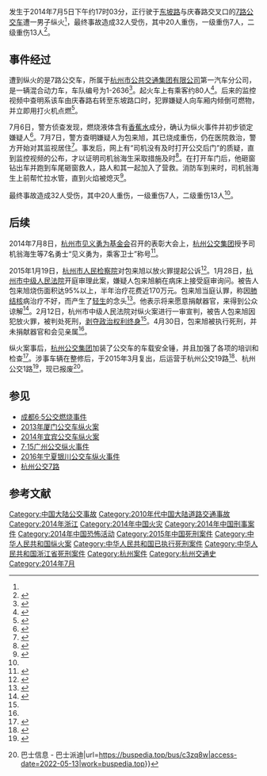 {{noteTA
|T =zh-cn:2014年杭州公交车纵火案; zh-hk:2014年杭州巴士纵火案; zh-tw:2014年杭州公车縱火案;
|1 =zh-cn:公交车; zh-hk:巴士; zh-tw:公車;
}}
{{Infobox civilian attack
|title=7·5杭州公交纵火事件
|location={{CHN}}[[浙江省|浙江省]][[杭州市|杭州市]]
|date=2014年7月5日
|time=约17时03分<ref name="细节">{{cite web|title=杭州公交车燃烧事件确认系人为纵火|url=http://sh.people.com.cn/n/2014/0707/c176737-21591999.html|publisher=人民网上海频道|accessdate=2014-07-07|archive-date=2014-07-14|archive-url=https://web.archive.org/web/20140714131722/http://sh.people.com.cn/n/2014/0707/c176737-21591999.html|dead-url=no}}</ref>
|timezone=[[UTC+8|UTC+8]]
|type=[[纵火|纵火]]
|weapons=[[香蕉水|香蕉水]]<ref name="细节"></ref>
|fatalities=
|injuries=29人<ref name="细节"></ref>
|susperp=包来旭<ref>{{cite web|title=杭州公交车放火案告破 嫌疑人身份确定|url=http://news.qq.com/a/20140708/000835.htm|publisher=腾讯新闻|accessdate=2014-07-08|archive-date=2014-07-13|archive-url=https://web.archive.org/web/20140713061441/http://news.qq.com/a/20140708/000835.htm|dead-url=no}}</ref>
}}
'''{{PAGENAME}}'''发生于2014年7月5日下午约17时03分，正行驶于[[东坡路|东坡路]]与庆春路交叉口的[[杭州公交7路|7路公交车]]遭一男子纵火<ref name="细节"></ref>，最终事故造成32人受伤，其中20人重伤，一级重伤7人，二级重伤13人<ref name=":02">{{cite web|title=包来旭病床上过堂|website=社会 - [[人民网|人民网]]|date=2015-01-29|url=http://society.people.com.cn/n/2015/0129/c136657-26469090.html|language=zh|access-date=2019-03-05|archive-url=https://web.archive.org/web/20150418210610/http://society.people.com.cn/n/2015/0129/c136657-26469090.html|archive-date=2015-04-18|dead-url=no}}</ref>。

==事件经过==
遭到纵火的是7路公交车，所属于[[杭州市公共交通集团有限公司|杭州市公共交通集团有限公司]]第一汽车分公司，是一辆混合动力车，车队编号为1-2636<ref>{{cite web|title=杭州西湖边K7路公交车爆燃 多人被送往医院|website=浙江新闻 - 浙江在线|date=2014-07-05|url=http://zjnews.zjol.com.cn/system/2014/07/05/020123442.shtml|access-date=2019-03-05|archive-url=https://web.archive.org/web/20190306044025/http://zjnews.zjol.com.cn/system/2014/07/05/020123442.shtml|archive-date=2019-03-06|dead-url=no}}</ref>。起火车上有乘客约80人<ref>{{cite web|title=7路公交车司机翁海生：所有人都拼了命想多救几个 - 杭州网|website=杭州新闻中心|url=http://hznews.hangzhou.com.cn/chengshi/content/2014-07/09/content_5354665.htm|access-date=2019-02-24|archive-url=https://web.archive.org/web/20190224231435/http://hznews.hangzhou.com.cn/chengshi/content/2014-07/09/content_5354665.htm|archive-date=2019-02-24|dead-url=no}}</ref>。后来的监控视频中查明系该车由庆春路右转至东坡路口时，犯罪嫌疑人向车厢内倾倒可燃物，并立即用打火机点燃<ref>{{cite web|title=杭州公交起火15人重伤 男子疑似倒松香水点火|url=http://news.qq.com/a/20140706/003155.htm|publisher=腾讯新闻|accessdate=2014-07-07|archive-date=2014-07-14|archive-url=https://web.archive.org/web/20140714151514/http://news.qq.com/a/20140706/003155.htm|dead-url=no}}</ref>。

7月6日，警方侦查发现，燃烧液体含有[[香蕉水|香蕉水]]成分，确认为纵火事件并初步锁定嫌疑人<ref>{{cite web|title=杭州公交敲响安全警钟 专家称逃生通道过少是主因|website=浙江新闻 - [[浙江在线|浙江在线]]|date=2014-07-06|url=http://zjnews.zjol.com.cn/system/2014/07/06/020124015.shtml|access-date=2019-02-24|archive-url=https://web.archive.org/web/20190225044737/http://zjnews.zjol.com.cn/system/2014/07/06/020124015.shtml|archive-date=2019-02-25|dead-url=no}}</ref>。7月7日，警方查明嫌疑人为包来旭，其已烧成重伤，仍在医院救治，警方开始对其监视居住<ref>{{cite web|title=杭州“7・5”公交纵火案嫌犯被公诉 目前被监视居住|website=法治 - [[人民网|人民网]]|date=2015-01-10|url=http://legal.people.com.cn/n/2015/0110/c188502-26360743.html|access-date=2019-02-24|archive-url=https://web.archive.org/web/20190224231418/http://legal.people.com.cn/n/2015/0110/c188502-26360743.html|archive-date=2019-02-24|dead-url=yes}}</ref>。事发后，网上有“司机没有及时打开公交后门”的质疑，直到监控视频的公布，才以证明司机翁海生采取措施及时<ref>{{cite web|title=杭州爆燃公交司机4秒完成所有动作 跳窗为乘客让路|website=浙江新闻-浙江在线|date=2014-07-08|url=http://zjnews.zjol.com.cn/system/2014/07/08/020129086.shtml|access-date=2019-03-17|archive-date=2019-09-12|archive-url=https://web.archive.org/web/20190912031012/http://zjnews.zjol.com.cn/system/2014/07/08/020129086.shtml|dead-url=no}}</ref>。在打开车门后，他砸窗钻出车并跑到车尾砸窗救人，路人和其一起加入了营救。消防车到来时，司机翁海生上前帮忙拉水管，直到火焰被熄灭<ref>{{cite web|author=[[杭州网|杭州网]]|title=7路公交车司机翁海生：所有人都拼了命想多救几个|website=杭州新闻中心|url=http://hznews.hangzhou.com.cn/chengshi/content/2014-07/09/content_5354665.htm|access-date=2019-03-17|archive-url=https://web.archive.org/web/20190224231435/http://hznews.hangzhou.com.cn/chengshi/content/2014-07/09/content_5354665.htm|archive-date=2019-02-24|dead-url=no}}</ref>。

最终事故造成32人受伤，其中20人重伤，一级重伤7人，二级重伤13人<ref name=":02" />。

== 后续 ==
2014年7月8日，[[杭州市见义勇为基金会|杭州市见义勇为基金会]]召开的表彰大会上，[[杭州公交集团|杭州公交集团]]授予司机翁海生等7名勇士“见义勇为，乘客卫士”称号<ref>{{cite web|title=杭州市见义勇为基金会召开表彰大会|website=[[杭州网|杭州网]]|url=http://hznews.hangzhou.com.cn/chengshi/content/2014-07/09/content_5354297.htm|access-date=2019-02-24|archive-url=https://web.archive.org/web/20190225044804/http://hznews.hangzhou.com.cn/chengshi/content/2014-07/09/content_5354297.htm|archive-date=2019-02-25|dead-url=yes}}</ref>。

2015年1月19日，[[浙江省杭州市人民检察院|杭州市人民检察院]]对包来旭以放火罪提起公诉<ref name=":1">{{cite web|title=杭州“7・5”公交车放火案罪犯包来旭被执行死刑|website=法治 - [[人民网|人民网]]|date=2015-04-30|url=http://legal.people.com.cn/n/2015/0430/c188502-26933020.html|access-date=2019-03-05|archive-url=https://web.archive.org/web/20150726112042/http://legal.people.com.cn/n/2015/0430/c188502-26933020.html|archive-date=2015-07-26|dead-url=yes}}</ref>。1月28日，[[杭州市中级人民法院|杭州市中级人民法院]]开庭审理此案，嫌疑人包来旭躺在病床上接受庭审询问。被告人包来旭烧伤面积达95%以上，半年治疗花费近170万元。包来旭当庭认罪，称因[[结核病|肺结核]]病治疗不好，而产生了[[轻生|轻生]]的念头<ref name=":03">{{cite web|title=包来旭病床上过堂|website=社会 - [[人民网|人民网]]|date=2015-01-29|url=http://society.people.com.cn/n/2015/0129/c136657-26469090.html|language=zh|access-date=2019-03-05|archive-url=https://web.archive.org/web/20150418210610/http://society.people.com.cn/n/2015/0129/c136657-26469090.html|archive-date=2015-04-18|dead-url=no}}</ref>。他表示将来愿意捐献器官，来得到公众谅解<ref name=":2">{{Cite news|url=http://china.huanqiu.com/article/2015-05/6327707.html|title=杭州公交纵火者未捐器官 放弃见家属最后一面|author=|date=2015-05-02|work=[[环球网|环球网]]|accessdate=2019-03-17|archive-date=2019-09-12|archive-url=https://web.archive.org/web/20190912031012/https://china.huanqiu.com/article/9CaKrnJKy3p|dead-url=no}}</ref>。2月12日，杭州市中级人民法院对纵火案进行一审宣判，被告人包来旭因犯放火罪，被判处死刑，[[剥夺政治权利|剥夺政治权利终身]]<ref name=":1" />。4月30日，包来旭被执行死刑，并未捐献器官和会见亲属<ref name=":2" />。

纵火案事后，[[杭州公交集团|杭州公交集团]]加装了公交车的车载安全锤，并且加强了各项的培训和检查<ref>{{cite web|author=伍佳佳|title=杭州公交增加车载安全锤数量 单车最少配6把 - 新闻频道|website=[[荆楚网|荆楚网]] - 湖北日报网|date=2014-07-16|url=http://news.cnhubei.com/xw/gn/201407/t2987265.shtml|access-date=2019-02-24|archive-url=https://web.archive.org/web/20190224231353/http://news.cnhubei.com/xw/gn/201407/t2987265.shtml|archive-date=2019-02-24|dead-url=yes}}</ref>。涉事车辆在整修后，于2015年3月复出，后运营于杭州公交19路<ref>{{Cite book|title=舆情蓝皮书 中国社会舆情与危机管理报告 2015|last=谢耘耕|first=|publisher=[[社会科学文献出版社|社会科学文献出版社]]|year=2015年10月|isbn=978-7-5097-8088-6|location=北京|pages=351}}</ref>、杭州公交1路<ref>{{Cite web|title=- 巴士派迪|url=https://buspedia.top/photo/j389ab|access-date=2022-05-13|work=buspedia.top}}</ref>，现已报废<ref>{{Cite web|title=浙A 3A853 [公交一公司 / 1-2636] {{!}} 巴士信息 - 巴士派迪|url=https://buspedia.top/bus/c3zq8w|access-date=2022-05-13|work=buspedia.top}}</ref>。

==参见==
*[[成都6·5公交燃烧事件|成都6·5公交燃烧事件]]
*[[2013年厦门公交车纵火案|2013年厦门公交车纵火案]]
*[[2014年宜宾公交车纵火案|2014年宜宾公交车纵火案]]
*[[7·15广州公交纵火事件|7·15广州公交纵火事件]]
*[[2016年宁夏银川公交车纵火事件|2016年宁夏银川公交车纵火事件]]
*[[杭州公交7路|杭州公交7路]]

==参考文献==
{{Reflist|2}}

[[Category:中国大陆公交事故|Category:中国大陆公交事故]]
[[Category:2010年代中国大陆道路交通事故|Category:2010年代中国大陆道路交通事故]]
[[Category:2014年浙江|Category:2014年浙江]]
[[Category:2014年中国火灾|Category:2014年中国火灾]]
[[Category:2014年中国刑事案件|Category:2014年中国刑事案件]]
[[Category:2014年中国恐怖活动|Category:2014年中国恐怖活动]]
[[Category:2015年中国死刑案件|Category:2015年中国死刑案件]]
[[Category:中华人民共和国纵火案|Category:中华人民共和国纵火案]]
[[Category:中华人民共和国已执行死刑案件|Category:中华人民共和国已执行死刑案件]]
[[Category:中华人民共和国浙江省死刑案件|Category:中华人民共和国浙江省死刑案件]]
[[Category:杭州案件|Category:杭州案件]]
[[Category:杭州交通史|Category:杭州交通史]]
[[Category:2014年7月|Category:2014年7月]]